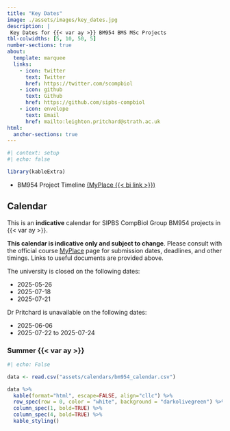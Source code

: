 ```yaml
---
title: "Key Dates"
image: ./assets/images/key_dates.jpg
description: |
 Key Dates for {{< var ay >}} BM954 BMS MSc Projects
tbl-colwidths: [5, 10, 50, 5]
number-sections: true
about:
  template: marquee
  links:
    - icon: twitter
      text: Twitter
      href: https://twitter.com/scompbiol
    - icon: github
      text: Github
      href: https://github.com/sipbs-compbiol
    - icon: envelope
      text: Email
      href: mailto:leighton.pritchard@strath.ac.uk
html:
  anchor-sections: true      
---
```


```r
#| context: setup
#| echo: false

library(kableExtra)
```

- BM954 Project Timeline [(MyPlace {{< bi link >}})]({{< var myplace.timeline >}})

## Calendar

This is an **indicative** calendar for SIPBS CompBiol Group BM954 projects in {{< var ay >}}.

::: {.callout-warning}
**This calendar is indicative only and subject to change**. Please consult with the official course [MyPlace]({{< var myplace.link >}}) page for submission dates, deadlines, and other timings. Links to useful documents are provided above.
:::

::: {.callout-important}
The university is closed on the following dates:

- 2025-05-26
- 2025-07-18
- 2025-07-21
:::

::: {.callout-important}
Dr Pritchard is unavailable on the following dates:

- 2025-06-06
- 2025-07-22 to 2025-07-24
:::

### Summer {{< var ay >}}

```r
#| echo: False

data <- read.csv("assets/calendars/bm954_calendar.csv")

data %>% 
  kable(format="html", escape=FALSE, align="cllc") %>%
  row_spec(row = 0, color = "white", background = "darkolivegreen") %>%
  column_spec(1, bold=TRUE) %>%
  column_spec(4, bold=TRUE) %>%
  kable_styling()
```

